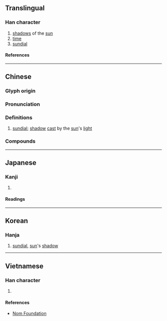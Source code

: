 {{character info}}
==Translingual==

===Han character===
{{Han char|rn=72|rad=日|as=08|sn=12|four=60604|canj=AHOR,AHYR|ids=⿱日咎}}

# [[shadow]]s of the [[sun]]
# [[time]]
# [[sundial]]

====References====
{{Han ref|kx=0497.100|dkj=14005|dj=0863.180|hdz=21519.150|uh=6677}}

----

==Chinese==
{{zh-forms}}

===Glyph origin===
{{Han etym}}

===Pronunciation===
{{zh-pron
|m=guǐ
|c=gwai2
|mc=y
|oc=y
|ma=
|cat=n
}}

===Definitions===
{{zh-hanzi}}

# [[sundial]]; [[shadow]] [[cast]] by the [[sun]]'s [[light]]

===Compounds===
{{zh-der|寸晷|日不移晷|日晷|日晷儀|日無暇晷|昃晷|晷刻|晷針|淹晷|焚膏繼晷|燃膏繼晷|移晷|繼晷焚膏|風檐寸晷|風簷寸晷}}

----

==Japanese==

===Kanji===
{{ja-kanji|grade=|rs=日08}}

# {{rfdef|ja|sort=日08}}

====Readings====
{{ja-readings
|on=き
|kun=かげ
}}

----

==Korean==

===Hanja===
{{ko-hanja|귀}}

# [[sundial]], [[sun]]'s [[shadow]]

----

==Vietnamese==

===Han character===
{{vi-readings|rs=日08|reading=quỹ}}

# {{rfdef|vi|sort=日08}}

====References====
* [http://nomfoundation.org/common/nom_details.php?codepoint=6677 Nom Foundation]
